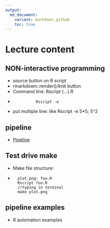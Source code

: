 ```yaml
---
output:
  md_document:
    variant: markdown_github
    toc: true
---
```


# Lecture content

## NON-interactive programming
  * source button on R script
  * rmarkdown::render()/knit button
  * Command line: Rscript (...).R
  *               Rscript -e
  * put multiple line: like
                  Rscript -e 5*5; 5^2
                  
## pipeline
  * [Pipeline](http://stat545.com/automation01_slides/index.html#/shell-and-rscript)
  
## Test drive make
  * Make file structure:
  *       plot.png: foo.R
          Rscript foo.R
          //typing in terminal
          make plot.png
          
## pipeline examples
  * R automation examples